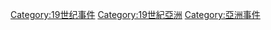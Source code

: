 [[Category:19世纪事件|Category:19世纪事件]]
[[Category:19世紀亞洲|Category:19世紀亞洲]]
[[Category:亞洲事件|Category:亞洲事件]]